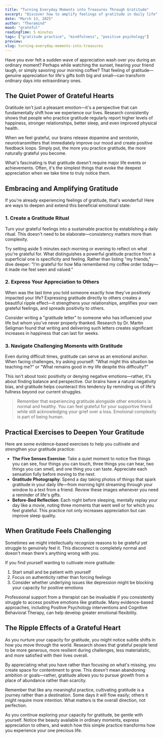 ```yaml
---
title: "Turning Everyday Moments into Treasures Through Gratitude"
excerpt: "Discover how to amplify feelings of gratitude in daily life"
date: "March 13, 2025"
author: "Theramind"
mood: "grateful"
readingTime: 5 minutes
tags: ["gratitude practice", "mindfulness", "positive psychology"]
preview:
slug: turning-everyday-moments-into-treasures
---
```


Have you ever felt a sudden wave of appreciation wash over you during an ordinary moment? Perhaps while watching the sunset, hearing your friend laugh, or simply savoring your morning coffee? That feeling of gratitude—genuine appreciation for life's gifts both big and small—can transform ordinary days into extraordinary ones.

## The Quiet Power of Grateful Hearts

Gratitude isn't just a pleasant emotion—it's a perspective that can fundamentally shift how we experience our lives. Research consistently shows that people who practice gratitude regularly report higher levels of happiness, stronger relationships, better sleep, and even improved physical health.

When we feel grateful, our brains release dopamine and serotonin, neurotransmitters that immediately improve our mood and create positive feedback loops. Simply put, the more you practice gratitude, the more naturally grateful you become.

What's fascinating is that gratitude doesn't require major life events or achievements. Often, it's the simplest things that evoke the deepest appreciation when we take time to truly notice them.

## Embracing and Amplifying Gratitude

If you're already experiencing feelings of gratitude, that's wonderful! Here are ways to deepen and extend this beneficial emotional state:

### 1. Create a Gratitude Ritual

Turn your grateful feelings into a sustainable practice by establishing a daily ritual. This doesn't need to be elaborate—consistency matters more than complexity.

Try setting aside 5 minutes each morning or evening to reflect on what you're grateful for. What distinguishes a powerful gratitude practice from a superficial one is specificity and feeling. Rather than listing "my friends," dive deeper: "I'm grateful for how Mia remembered my coffee order today—it made me feel seen and valued."

### 2. Express Your Appreciation to Others

When was the last time you told someone exactly how they've positively impacted your life? Expressing gratitude directly to others creates a beautiful ripple effect—it strengthens your relationships, amplifies your own grateful feelings, and spreads positivity to others.

Consider writing a "gratitude letter" to someone who has influenced your life but whom you've never properly thanked. Research by Dr. Martin Seligman found that writing and delivering such letters creates significant increases in happiness that can last for weeks.

### 3. Navigate Challenging Moments with Gratitude

Even during difficult times, gratitude can serve as an emotional anchor. When facing challenges, try asking yourself: "What might this situation be teaching me?" or "What remains good in my life despite this difficulty?"

This isn't about toxic positivity or denying negative emotions—rather, it's about finding balance and perspective. Our brains have a natural negativity bias, and gratitude helps counteract this tendency by reminding us of life's fullness beyond our current struggles.

> Remember that experiencing gratitude alongside other emotions is normal and healthy. You can feel grateful for your supportive friend while still acknowledging your grief over a loss. Emotional complexity is part of being human.

## Practical Exercises to Deepen Your Gratitude

Here are some evidence-based exercises to help you cultivate and strengthen your gratitude practice:

- **The Five Senses Exercise**: Take a quiet moment to notice five things you can see, four things you can touch, three things you can hear, two things you can smell, and one thing you can taste. Appreciate each sensation fully before moving to the next.
- **Gratitude Photography**: Spend a day taking photos of things that spark gratitude in your daily life—from morning light streaming through your window to a text from a friend. Review these images whenever you need a reminder of life's gifts.
- **Before-Bed Reflection**: Each night before sleeping, mentally replay your day like a movie, noting three moments that went well or for which you feel grateful. This practice not only increases appreciation but can improve sleep quality.

## When Gratitude Feels Challenging

Sometimes we might intellectually recognize reasons to be grateful yet struggle to genuinely feel it. This disconnect is completely normal and doesn't mean there's anything wrong with you.

If you find yourself wanting to cultivate more gratitude:

1. Start small and be patient with yourself
2. Focus on authenticity rather than forcing feelings
3. Consider whether underlying issues like depression might be blocking your capacity for positive emotions

Professional support from a therapist can be invaluable if you consistently struggle to access positive emotions like gratitude. Many evidence-based approaches, including Positive Psychology interventions and Cognitive Behavioral Therapy, can help develop greater emotional flexibility.

## The Ripple Effects of a Grateful Heart

As you nurture your capacity for gratitude, you might notice subtle shifts in how you move through the world. Research shows that grateful people tend to be more generous, more resilient during challenges, less materialistic, and more satisfied with their lives overall.

By appreciating what you have rather than focusing on what's missing, you create space for contentment to grow. This doesn't mean abandoning ambition or goals—rather, gratitude allows you to pursue growth from a place of abundance rather than scarcity.

Remember that like any meaningful practice, cultivating gratitude is a journey rather than a destination. Some days it will flow easily; others it might require more intention. What matters is the overall direction, not perfection.

As you continue exploring your capacity for gratitude, be gentle with yourself. Notice the beauty available in ordinary moments, express appreciation to others, and watch how this simple practice transforms how you experience your one precious life.
